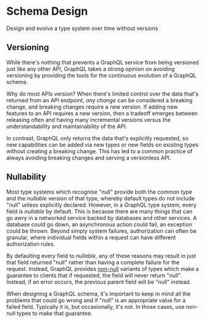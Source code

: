 # Schema Design

<p className="learn-subtitle">Design and evolve a type system over time without versions</p>

## Versioning

While there's nothing that prevents a GraphQL service from being versioned just like any other API, GraphQL takes a strong opinion on avoiding versioning by providing the tools for the continuous evolution of a GraphQL schema.

Why do most APIs version? When there's limited control over the data that's returned from an API endpoint, _any change_ can be considered a breaking change, and breaking changes require a new version. If adding new features to an API requires a new version, then a tradeoff emerges between releasing often and having many incremental versions versus the understandability and maintainability of the API.

In contrast, GraphQL only returns the data that's explicitly requested, so new capabilities can be added via new types or new fields on existing types without creating a breaking change. This has led to a common practice of always avoiding breaking changes and serving a versionless API.

## Nullability

Most type systems which recognise "null" provide both the common type and the _nullable_ version of that type, whereby default types do not include "null" unless explicitly declared. However, in a GraphQL type system, every field is _nullable_ by default. This is because there are many things that can go awry in a networked service backed by databases and other services. A database could go down, an asynchronous action could fail, an exception could be thrown. Beyond simply system failures, authorization can often be granular, where individual fields within a request can have different authorization rules.

By defaulting every field to _nullable_, any of these reasons may result in just that field returned "null" rather than having a complete failure for the request. Instead, GraphQL provides [non-null](/learn/schema/#lists-and-non-null) variants of types which make a guarantee to clients that if requested, the field will never return "null". Instead, if an error occurs, the previous parent field will be "null" instead.

When designing a GraphQL schema, it's important to keep in mind all the problems that could go wrong and if "null" is an appropriate value for a failed field. Typically it is, but occasionally, it's not. In those cases, use non-null types to make that guarantee.